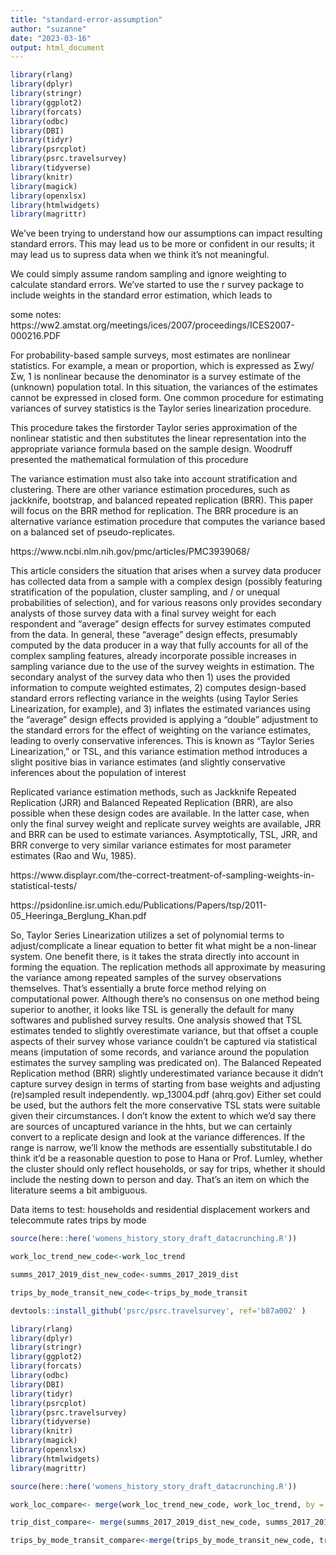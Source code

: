 ```yaml
---
title: "standard-error-assumption"
author: "suzanne"
date: "2023-03-16"
output: html_document
---
```


```r
library(rlang)
library(dplyr)
library(stringr)
library(ggplot2)
library(forcats)
library(odbc)
library(DBI)
library(tidyr)
library(psrcplot)
library(psrc.travelsurvey)
library(tidyverse)
library(knitr)
library(magick)
library(openxlsx)
library(htmlwidgets)
library(magrittr)
```

We've been trying to understand how our assumptions can impact resulting standard errors. This may lead us to be more or confident in our results; it may lead us to supress data when we think it's not meaningful.

We could simply assume random sampling and ignore weighting to calculate standard errors. We've started to use the r survey package to include weights in the standard error estimation, which leads to 

some notes:
https://ww2.amstat.org/meetings/ices/2007/proceedings/ICES2007-000216.PDF

For probability-based sample surveys, most estimates are nonlinear statistics. For example, a mean or proportion, which is expressed as Σwy/Σw, 1 is nonlinear because the denominator is a survey estimate of the (unknown) population total. In this situation, the variances of the estimates cannot be expressed in closed form. One common procedure for estimating variances of survey statistics is the Taylor series linearization procedure.

This procedure takes the firstorder Taylor series approximation of the nonlinear statistic and then substitutes the linear representation into the appropriate variance formula based on the sample design. Woodruff presented the mathematical formulation of this procedure

The variance estimation must also take into account stratification and clustering. There are other variance estimation procedures, such as jackknife, bootstrap, and balanced repeated replication (BRR). This paper will focus on the BRR method for replication. The BRR procedure is an alternative variance estimation procedure that computes the variance based on a balanced set of pseudo-replicates.

https://www.ncbi.nlm.nih.gov/pmc/articles/PMC3939068/

This article considers the situation that arises when a survey data producer has collected data from a sample with a complex design (possibly featuring stratification of the population, cluster sampling, and / or unequal probabilities of selection), and for various reasons only provides secondary analysts of those survey data with a final survey weight for each respondent and “average” design effects for survey estimates computed from the data. In general, these “average” design effects, presumably computed by the data producer in a way that fully accounts for all of the complex sampling features, already incorporate possible increases in sampling variance due to the use of the survey weights in estimation. The secondary analyst of the survey data who then 1) uses the provided information to compute weighted estimates, 2) computes design-based standard errors reflecting variance in the weights (using Taylor Series Linearization, for example), and 3) inflates the estimated variances using the “average” design effects provided is applying a “double” adjustment to the standard errors for the effect of weighting on the variance estimates, leading to overly conservative inferences. 
This is known as “Taylor Series Linearization,” or TSL, and this variance estimation method introduces a slight positive bias in variance estimates (and slightly conservative inferences about the population of interest

Replicated variance estimation methods, such as Jackknife Repeated Replication (JRR) and Balanced Repeated Replication (BRR), are also possible when these design codes are available. In the latter case, when only the final survey weight and replicate survey weights are available, JRR and BRR can be used to estimate variances. Asymptotically, TSL, JRR, and BRR converge to very similar variance estimates for most parameter estimates (Rao and Wu, 1985).

https://www.displayr.com/the-correct-treatment-of-sampling-weights-in-statistical-tests/

https://psidonline.isr.umich.edu/Publications/Papers/tsp/2011-05_Heeringa_Berglung_Khan.pdf

So, Taylor Series Linearization utilizes a set of polynomial terms to adjust/complicate a linear equation to better fit what might be a non-linear system. One benefit there, is it takes the strata directly into account in forming the equation. The replication methods all approximate by measuring the variance among repeated samples of the survey observations themselves. That's essentially a brute force method relying on computational power. Although there's no consensus on one method being superior to another, it looks like TSL is generally the default for many softwares and published survey results. One analysis showed that TSL estimates tended to slightly overestimate variance, but that offset a couple aspects of their survey whose variance couldn't be captured via statistical means (imputation of some records, and variance around the population estimates the survey sampling was predicated on). The Balanced Repeated Replication method (BRR) slightly underestimated variance because it didn't capture survey design in terms of starting from base weights and adjusting (re)sampled result independently. wp_13004.pdf (ahrq.gov) Either set could be used, but the authors felt the more conservative TSL stats were suitable given their circumstances. I don't know the extent to which we'd say there are sources of uncaptured variance in the hhts, but we can certainly convert to a replicate design and look at the variance differences. If the range is narrow, we'll know the methods are essentially substitutable.I do think it'd be a reasonable question to pose to Hana or Prof. Lumley, whether the cluster should only reflect households, or say for trips, whether it should include the nesting down to person and day. That's an item on which the literature seems a bit ambiguous.

Data items to test: 
households and residential displacement
workers and telecommute rates
trips by mode

```r
source(here::here('womens_history_story_draft_datacrunching.R'))
```

```r
work_loc_trend_new_code<-work_loc_trend
```


```r
summs_2017_2019_dist_new_code<-summs_2017_2019_dist
```


```r
trips_by_mode_transit_new_code<-trips_by_mode_transit
```

```r
devtools::install_github('psrc/psrc.travelsurvey', ref='b87a002' )
```

```r
library(rlang)
library(dplyr)
library(stringr)
library(ggplot2)
library(forcats)
library(odbc)
library(DBI)
library(tidyr)
library(psrcplot)
library(psrc.travelsurvey)
library(tidyverse)
library(knitr)
library(magick)
library(openxlsx)
library(htmlwidgets)
library(magrittr)
```

```r
source(here::here('womens_history_story_draft_datacrunching.R'))
```

```r
work_loc_compare<- merge(work_loc_trend_new_code, work_loc_trend, by = c('survey', 'race_eth_poc_update', 'gender'), suffixes=c('_stratclust', '_old'))
```


```r
trip_dist_compare<- merge(summs_2017_2019_dist_new_code, summs_2017_2019_dist, by= 'gender', suffixes=c('_stratclust', 'old'))
```


```r
trips_by_mode_transit_compare<-merge(trips_by_mode_transit_new_code, trips_by_mode_transit, by = c('survey', 'race_eth_poc_update', 'gender'), suffixes=c('_stratclust', '_old'))
```